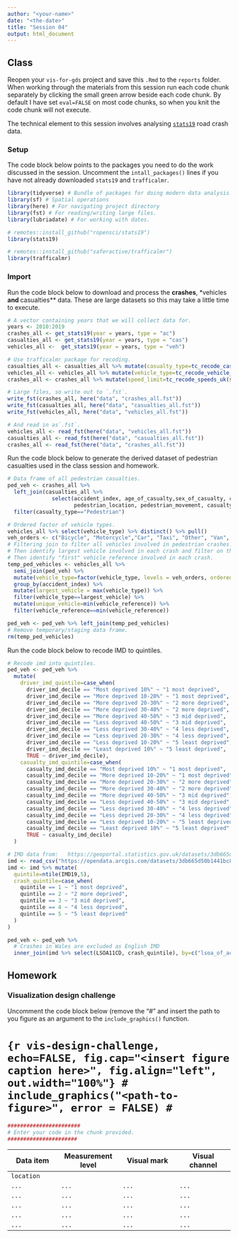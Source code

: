 ```yaml
---
author: "<your-name>"
date: "<the-date>"
title: "Session 04"
output: html_document
---
```


## Class

Reopen your `vis-for-gds` project and save this `.Rmd` to the `reports` folder. When working through the materials from this session run each code chunk separately by clicking the small green arrow beside each code chunk. By default I have set `eval=FALSE` on most code chunks, so when you knit the code chunk will not execute.

The technical element to this session involves analysing [`stats19`](https://data.gov.uk/dataset/cb7ae6f0-4be6-4935-9277-47e5ce24a11f/road-safety-data) road crash data.

### Setup

The code block below points to the packages you need to do the work discussed in the session. Uncomment the `intall_packages()` lines if you have not already downloaded `stats19` and `trafficalmr`.

```r
library(tidyverse) # Bundle of packages for doing modern data analysis.
library(sf) # Spatial operations
library(here) # For navigating project directory
library(fst) # For reading/writing large files.
library(lubriadate) # For working with dates.

# remotes::install_github("ropensci/stats19")
library(stats19)

# remotes::install_github("saferactive/trafficalmr")
library(trafficalmr)
```

### Import

Run the code block below to download and process the **crashes**, *vehicles** and **casualties** data. These are large datasets so this may take a little time to execute.

```r
# A vector containing years that we will collect data for.
years <- 2010:2019
crashes_all <- get_stats19(year = years, type = "ac")
casualties_all <- get_stats19(year = years, type = "cas")
vehicles_all <-  get_stats19(year = years, type = "veh")

# Use trafficalmr package for recoding.
casualties_all <- casualties_all %>% mutate(casualty_type=tc_recode_casualties(casualty_type))
vehicles_all <- vehicles_all %>% mutate(vehicle_type=tc_recode_vehicle_type(vehicle_type))
crashes_all <- crashes_all %>% mutate(speed_limit=tc_recode_speeds_uk(speed_limit))

# Large files, so write out to `.fst`.
write_fst(crashes_all, here("data", "crashes_all.fst"))
write_fst(casualties_all, here("data", "casualties_all.fst"))
write_fst(vehicles_all, here("data", "vehicles_all.fst"))

# And read in as`.fst`.
vehicles_all <- read_fst(here("data", "vehicles_all.fst"))
casualties_all <- read_fst(here("data", "casualties_all.fst"))
crashes_all <- read_fst(here("data", "crashes_all.fst"))
```

Run the code block below to generate the derived dataset of pedestrian casualties used in the class session and homework.

```r
# Data frame of all pedestrian casualties.
ped_veh <- crashes_all %>%
  left_join(casualties_all %>%
              select(accident_index, age_of_casualty,sex_of_casualty, casualty_type, casualty_imd_decile, casualty_severity,
                     pedestrian_location, pedestrian_movement, casualty_reference))  %>%
  filter(casualty_type=="Pedestrian")

# Ordered factor of vehicle types.
vehicles_all %>% select(vehicle_type) %>% distinct() %>% pull()
veh_orders <- c("Bicycle", "Motorcycle","Car", "Taxi", "Other", "Van", "Bus", "HGV")
# Filtering join to filter all vehicles involved in pedestrian crashes.
# Then identify largest vehicle involved in each crash and filter on these.
# Then identify "first" vehicle_reference involved in each crash.
temp_ped_vehicles <- vehicles_all %>%
  semi_join(ped_veh) %>%
  mutate(vehicle_type=factor(vehicle_type, levels = veh_orders, ordered = TRUE)) %>%
  group_by(accident_index) %>%
  mutate(largest_vehicle = max(vehicle_type)) %>%
  filter(vehicle_type==largest_vehicle) %>%
  mutate(unique_vehicle=min(vehicle_reference)) %>%
  filter(vehicle_reference==min(vehicle_reference))

ped_veh <- ped_veh %>% left_join(temp_ped_vehicles)
# Remove temporary/staging data frame.
rm(temp_ped_vehicles)
```

Run the code block below  to recode IMD to quintiles.


```r
# Recode imd into quintiles.
ped_veh <- ped_veh %>%
  mutate(
    driver_imd_quintile=case_when(
      driver_imd_decile == "Most deprived 10%" ~ "1 most deprived",
      driver_imd_decile == "More deprived 10-20%" ~ "1 most deprived",
      driver_imd_decile == "More deprived 20-30%" ~ "2 more deprived",
      driver_imd_decile == "More deprived 30-40%" ~ "2 more deprived",
      driver_imd_decile == "More deprived 40-50%" ~ "3 mid deprived",
      driver_imd_decile == "Less deprived 40-50%" ~ "3 mid deprived",
      driver_imd_decile == "Less deprived 30-40%" ~ "4 less deprived",
      driver_imd_decile == "Less deprived 20-30%" ~ "4 less deprived",
      driver_imd_decile == "Less deprived 10-20%" ~ "5 least deprived",
      driver_imd_decile == "Least deprived 10%" ~ "5 least deprived",
      TRUE ~ driver_imd_decile),
    casualty_imd_quintile=case_when(
      casualty_imd_decile == "Most deprived 10%" ~ "1 most deprived",
      casualty_imd_decile == "More deprived 10-20%" ~ "1 most deprived",
      casualty_imd_decile == "More deprived 20-30%" ~ "2 more deprived",
      casualty_imd_decile == "More deprived 30-40%" ~ "2 more deprived",
      casualty_imd_decile == "More deprived 40-50%" ~ "3 mid deprived",
      casualty_imd_decile == "Less deprived 40-50%" ~ "3 mid deprived",
      casualty_imd_decile == "Less deprived 30-40%" ~ "4 less deprived",
      casualty_imd_decile == "Less deprived 20-30%" ~ "4 less deprived",
      casualty_imd_decile == "Less deprived 10-20%" ~ "5 least deprived",
      casualty_imd_decile == "Least deprived 10%" ~ "5 least deprived",
      TRUE ~ casualty_imd_decile)
  )

# IMD data from:   https://geoportal.statistics.gov.uk/datasets/3db665d50b1441bc82bb1fee74ccc95a_0
imd <- read_csv("https://opendata.arcgis.com/datasets/3db665d50b1441bc82bb1fee74ccc95a_0.csv")
imd <- imd %>% mutate(
  quintile=ntile(IMD19,5),
  crash_quintile=case_when(
    quintile == 1 ~ "1 most deprived",
    quintile == 2 ~ "2 more deprived",
    quintile == 3 ~ "3 mid deprived",
    quintile == 4 ~ "4 less deprived",
    quintile == 5 ~ "5 least deprived"
  )
)

ped_veh <- ped_veh %>%
  # Crashes in Wales are excluded as English IMD
  inner_join(imd %>% select(LSOA11CD, crash_quintile), by=c("lsoa_of_accident_location"="LSOA11CD"))

```

## Homework

### Visualization design challenge

Uncomment the code block below (remove the "#" and insert the path to you figure as an argument to the `include_graphics()` function.

<!-- ![](<insert-path-to-figure-here>) -->

# ```{r vis-design-challenge, echo=FALSE, fig.cap="<insert figure caption here>", fig.align="left",  out.width="100%"}
# include_graphics("<path-to-figure>", error = FALSE)
# ```

```r
#######################
# Enter your code in the chunk provided.
######################
```


| Data item      | Measurement level | Visual mark      | Visual channel  |
|----------------|-------------------|------------------|-----------------|
| `location`     | <enter here>      |  <enter here>    | <enter here>    |
| `...`          |`...`              |  `...`           | `...`           |
| `...`          |`...`              |  `...`           | `...`           |
| `...`          |`...`              |  `...`           | `...`           |
| `...`          |`...`              |  `...`           | `...`           |
| `...`          |`...`              |  `...`           | `...`           |

